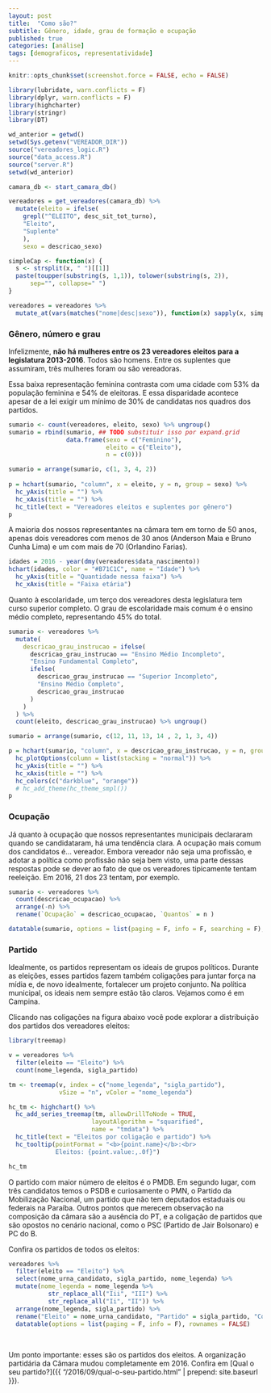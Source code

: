 ```yaml
---
layout: post
title:  "Como são?"
subtitle: Gênero, idade, grau de formação e ocupação
published: true
categories: [análise]
tags: [demograficos, representatividade]
---
```


```r
knitr::opts_chunk$set(screenshot.force = FALSE, echo = FALSE)

library(lubridate, warn.conflicts = F)
library(dplyr, warn.conflicts = F)
library(highcharter)
library(stringr)
library(DT)

wd_anterior = getwd()
setwd(Sys.getenv("VEREADOR_DIR"))
source("vereadores_logic.R")
source("data_access.R")
source("server.R")
setwd(wd_anterior) 

camara_db <- start_camara_db()
```


```r
vereadores = get_vereadores(camara_db) %>%
  mutate(eleito = ifelse(
    grepl("^ELEITO", desc_sit_tot_turno),
    "Eleito",
    "Suplente"
    ),
    sexo = descricao_sexo) 

simpleCap <- function(x) {
  s <- strsplit(x, " ")[[1]]
  paste(toupper(substring(s, 1,1)), tolower(substring(s, 2)),
      sep="", collapse=" ")
}

vereadores = vereadores %>% 
  mutate_at(vars(matches("nome|desc|sexo")), function(x) sapply(x, simpleCap))
```

### Gênero, número e grau

Infelizmente, **não há mulheres entre os 23 vereadores eleitos para a legislatura 2013-2016**. Todos são homens. Entre os suplentes que assumiram, três mulheres foram ou são vereadoras.

Essa baixa representação feminina contrasta com uma cidade com 53% da população feminina e 54% de eleitoras. E essa disparidade acontece apesar de a lei exigir um mínimo de 30% de candidatas nos quadros dos partidos.

<!-- População feminina de CG = 52,7% de acordo com o Censo 2010 (IBGE) -->

```r
sumario <- count(vereadores, eleito, sexo) %>% ungroup()
sumario = rbind(sumario, ## TODO substituir isso por expand.grid
                data.frame(sexo = c("Feminino"), 
                           eleito = c("Eleito"), 
                           n = c(0))) 

sumario = arrange(sumario, c(1, 3, 4, 2)) 
  
p = hchart(sumario, "column", x = eleito, y = n, group = sexo) %>% 
  hc_yAxis(title = "") %>% 
  hc_xAxis(title = "") %>% 
  hc_title(text = "Vereadores eleitos e suplentes por gênero")
p
```

A maioria dos nossos representantes na câmara tem em torno de 50 anos, apenas dois vereadores com menos de 30 anos (Anderson Maia e Bruno Cunha Lima) e um com mais de 70 (Orlandino Farias).

<!-- 13648 + 8921 -->

```r
idades = 2016 - year(dmy(vereadores$data_nascimento))
hchart(idades, color = "#B71C1C", name = "Idade") %>% 
  hc_yAxis(title = "Quantidade nessa faixa") %>% 
  hc_xAxis(title = "Faixa etária")
```

Quanto à escolaridade, um terço dos vereadores desta legislatura tem curso superior completo. O grau de escolaridade mais comum é o ensino médio completo, representando 45% do total.

```r
sumario <- vereadores %>% 
  mutate(
    descricao_grau_instrucao = ifelse(
      descricao_grau_instrucao == "Ensino Médio Incompleto",
      "Ensino Fundamental Completo",
      ifelse(
        descricao_grau_instrucao == "Superior Incompleto",
        "Ensino Médio Completo",
        descricao_grau_instrucao
      )
    )
  ) %>% 
  count(eleito, descricao_grau_instrucao) %>% ungroup()

sumario = arrange(sumario, c(12, 11, 13, 14 , 2, 1, 3, 4))

p = hchart(sumario, "column", x = descricao_grau_instrucao, y = n, group = eleito) %>% 
  hc_plotOptions(column = list(stacking = "normal")) %>% 
  hc_yAxis(title = "") %>% 
  hc_xAxis(title = "") %>% 
  hc_colors(c("darkblue", "orange"))
  # hc_add_theme(hc_theme_smpl())
p
```

### Ocupação

Já quanto à ocupação que nossos representantes municipais declararam quando se candidataram, há uma tendência clara. A ocupação mais comum dos candidatos é… vereador. Embora vereador não seja uma profissão, e adotar a política como profissão não seja bem visto, uma parte dessas respostas pode se dever ao fato de que os vereadores tipicamente tentam reeleição. Em 2016, 21 dos 23 tentam, por exemplo.

```r
sumario <- vereadores %>% 
  count(descricao_ocupacao) %>% 
  arrange(-n) %>% 
  rename(`Ocupação` = descricao_ocupacao, `Quantos` = n )

datatable(sumario, options = list(paging = F, info = F, searching = F), rownames = FALSE)
```

### Partido

Idealmente, os partidos representam os ideais de grupos políticos. Durante as eleições, esses partidos fazem também coligações para juntar força na mídia e, de novo idealmente, fortalecer um projeto conjunto. Na política municipal, os ideais nem sempre estão tão claros. Vejamos como é em Campina.

Clicando nas coligações na figura abaixo você pode explorar a distribuição dos partidos dos vereadores eleitos: 

```r
library(treemap)

v = vereadores %>% 
  filter(eleito == "Eleito") %>% 
  count(nome_legenda, sigla_partido)

tm <- treemap(v, index = c("nome_legenda", "sigla_partido"),
              vSize = "n", vColor = "nome_legenda")
```
```r
hc_tm <- highchart() %>% 
  hc_add_series_treemap(tm, allowDrillToNode = TRUE,
                       layoutAlgorithm = "squarified",
                       name = "tmdata") %>% 
  hc_title(text = "Eleitos por coligação e partido") %>% 
  hc_tooltip(pointFormat = "<b>{point.name}</b>:<br>
             Eleitos: {point.value:,.0f}")

hc_tm 
```

O partido com maior número de eleitos é o PMDB. Em segundo lugar, com três candidatos temos o PSDB e curiosamente o PMN, o Partido da Mobilização Nacional, um partido que não tem deputados estaduais ou federais na Paraíba. Outros pontos que merecem observação na composição da câmara são a ausência do PT, e a coligação de partidos que são opostos no cenário nacional, como o PSC (Partido de Jair Bolsonaro) e PC do B. 

Confira os partidos de todos os eleitos:

```r
vereadores %>% 
  filter(eleito == "Eleito") %>% 
  select(nome_urna_candidato, sigla_partido, nome_legenda) %>% 
  mutate(nome_legenda = nome_legenda %>% 
           str_replace_all("Iii", "III") %>% 
           str_replace_all("Ii", "II")) %>% 
  arrange(nome_legenda, sigla_partido) %>%
  rename("Eleito" = nome_urna_candidato, "Partido" = sigla_partido, "Coligação" = nome_legenda) %>% 
  datatable(options = list(paging = F, info = F), rownames = FALSE)
```
<br/>

Um ponto importante: esses são os partidos dos eleitos. A organização partidária da Câmara mudou completamente em 2016. Confira em [Qual o seu partido?]({{ "/2016/09/qual-o-seu-partido.html" | prepend: site.baseurl }}).

